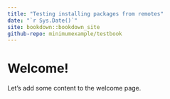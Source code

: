 ```yaml
---
title: "Testing installing packages from remotes"
date: "`r Sys.Date()`"
site: bookdown::bookdown_site
github-repo: minimumexample/testbook
---
```


# Welcome!

Let's add some content to the welcome page.
